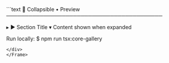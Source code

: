 <Frame>
<div style={{background:'#0f131a',border:'1px solid #1f2430',borderRadius:'8px' ,width:'100%',height:'100%',overflow:'hidden',boxShadow:'0 10px 30px rgba(0,0,0,.35)'}}>
```text
📂 Collapsible • Preview
──────────────────────────────────────────

  ▸ ▶ Section Title
    ▾ Content shown when expanded

Run locally:
  $ npm run tsx:core-gallery
```
</div>
</Frame>

